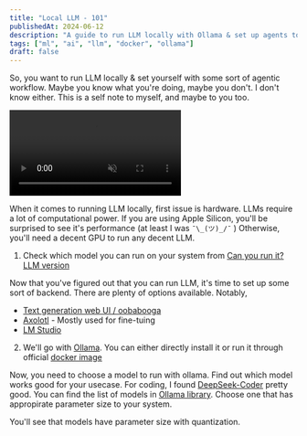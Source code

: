 ```yaml
---
title: "Local LLM - 101"
publishedAt: 2024-06-12
description: "A guide to run LLM locally with Ollama & set up agents to streamline AI workflow"
tags: ["ml", "ai", "llm", "docker", "ollama"]
draft: false
---
```

<WIP />

So, you want to run LLM locally & set yourself with some sort of agentic workflow. Maybe you know what you're doing, maybe you don't. I don't know either. This is a self note to myself, and maybe to you too.

<video autoPlay loop muted>
  <source src={`/videos/locallama.mp4`} type="video/mp4" />
</video>

When it comes to running LLM locally, first issue is hardware. LLMs require a lot of computational power. If you are using Apple Silicon, you'll be surprised to see it's performance (at least I was `¯\_(ツ)_/¯` ) Otherwise, you'll need a decent GPU to run any decent LLM.

1. Check which model you can run on your system from [Can you run it? LLM version](https://huggingface.co/spaces/Vokturz/can-it-run-llm)

Now that you've figured out that you can run LLM, it's time to set up some sort of backend. There are plenty of options available. Notably,

- [Text generation web UI / oobabooga](https://github.com/oobabooga/text-generation-webui)
- [Axolotl](https://github.com/OpenAccess-AI-Collective/axolotl) - Mostly used for fine-tuing
- [LM Studio](https://lmstudio.ai/)

2. We'll go with [Ollama](https://ollama.com/). You can either directly install it or run it through official [docker image](https://hub.docker.com/r/ollama/ollama)

Now, you need to choose a model to run with ollama. Find out which model works good for your usecase. For coding, I found [DeepSeek-Coder](https://github.com/deepseek-ai/DeepSeek-Coder) pretty good. You can find the list of models in [Ollama library](https://ollama.com/library). Choose one that has appropirate parameter size to your system.

You'll see that models have parameter size with quantization. 

<WIP />